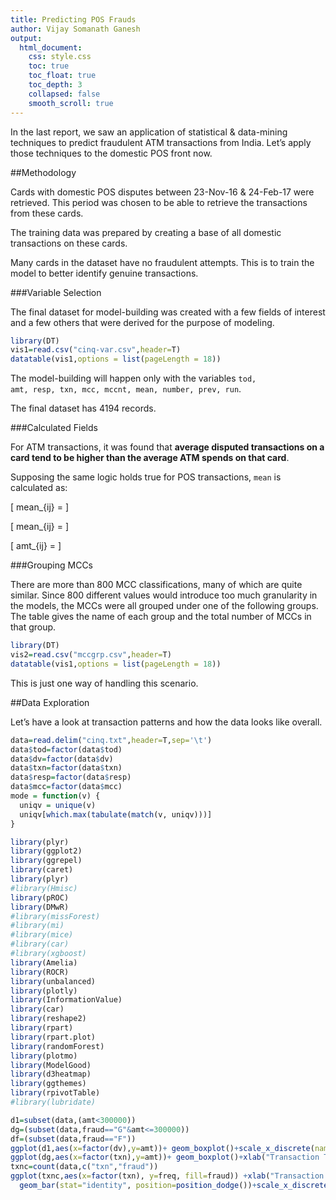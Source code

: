 ---
title: Predicting POS Frauds
author: Vijay Somanath Ganesh
output: 
  html_document:
    css: style.css
    toc: true
    toc_float: true
    toc_depth: 3
    collapsed: false
    smooth_scroll: true
---

In the last report, we saw an application of statistical & data-mining techniques to predict fraudulent ATM transactions from India.
Let's apply those techniques to the domestic POS front now.

##Methodology

Cards with domestic POS disputes between 23-Nov-16 & 24-Feb-17 were retrieved. This period was chosen to be able to retrieve the transactions from these cards.

The training data was prepared by creating a base of all domestic transactions on these cards. 

Many cards in the dataset have no fraudulent attempts. This is to train the model to better identify genuine transactions.

###Variable Selection

The final dataset for model-building was created with a few fields of interest and a few others that were derived for the purpose of modeling. 


```{r echo=FALSE,message=FALSE, warning=FALSE}
library(DT)
vis1=read.csv("cinq-var.csv",header=T)
datatable(vis1,options = list(pageLength = 18))
```

The model-building will happen only with the variables <code>tod, amt, resp, txn, mcc, mccnt, mean, number, prev, run</code>.

The final dataset has 4194 records.

###Calculated Fields

For ATM transactions, it was found that **average disputed transactions on a card tend to be higher than the average ATM spends on that card**.

Supposing the same logic holds true for POS transactions, <code>mean</code> is calculated as:

\[
mean_{ij} = \frac{\sum_{i=1}^{n}\sum_{j=1}^{n}amt_{ij}}{n}
\]

\[
mean_{ij} = \textrm{Average for card 'i' at MCC 'j'}
\]

\[
amt_{ij} = \textrm{Amount for card 'i' at MCC 'j'}
\]

###Grouping MCCs

There are more than 800 MCC classifications, many of which are quite similar. Since 800 different values would introduce too much granularity in the models, the MCCs were all grouped under one of the following groups. 
The table gives the name of each group and the total number of MCCs in that group.

```{r echo=FALSE,message=FALSE, warning=FALSE}
library(DT)
vis2=read.csv("mccgrp.csv",header=T)
datatable(vis1,options = list(pageLength = 18))
```

This is just one way of handling this scenario.

##Data Exploration

Let's have a look at transaction patterns and how the data looks like overall.

```{r echo=FALSE, message=FALSE, warning=FALSE,plotly=TRUE,cache=FALSE,results='markup',fig.width=10,fig.height=11}
data=read.delim("cinq.txt",header=T,sep='\t')
data$tod=factor(data$tod)
data$dv=factor(data$dv)
data$txn=factor(data$txn)
data$resp=factor(data$resp)
data$mcc=factor(data$mcc)
mode = function(v) {
  uniqv = unique(v)
  uniqv[which.max(tabulate(match(v, uniqv)))]
}

library(plyr)
library(ggplot2)
library(ggrepel)
library(caret) 
library(plyr) 
#library(Hmisc) 
library(pROC) 
library(DMwR) 
#library(missForest) 
#library(mi) 
#library(mice) 
#library(car) 
#library(xgboost) 
library(Amelia) 
library(ROCR) 
library(unbalanced) 
library(plotly)
library(InformationValue)
library(car)
library(reshape2)
library(rpart)
library(rpart.plot)
library(randomForest)
library(plotmo)
library(ModelGood)
library(d3heatmap)
library(ggthemes)
library(rpivotTable)
#library(lubridate)

d1=subset(data,(amt<300000))
dg=(subset(data,fraud=="G"&amt<=300000))
df=(subset(data,fraud=="F"))
ggplot(d1,aes(x=factor(dv),y=amt))+ geom_boxplot()+scale_x_discrete(name ="Transaction Type",labels=c("0" = "Genuine", "1" = "Fraudulent"))+ggtitle("Distribution of transactions by mark")
ggplot(dg,aes(x=factor(txn),y=amt))+ geom_boxplot()+xlab("Transaction Type")+ylab("Amount")+ggtitle("Distribution of transactions by type")+ scale_x_discrete(breaks=c("1","2","3","4","5","6"),labels=c("CHIP+PIN","CHIP","MAGSTRIPE+PIN","MAGSTRIPE","FALLBACK+PIN","FALLBACK") )
txnc=count(data,c("txn","fraud"))
ggplot(txnc,aes(x=factor(txn), y=freq, fill=fraud)) +xlab("Transaction Type")+ylab("Count")+
  geom_bar(stat="identity", position=position_dodge())+scale_x_discrete(breaks=c("1","2","3","4","5","6"),labels=c("CHIP+PIN","CHIP","MAGSTRIPE+PIN","MAGSTRIPE","FALLBACK+PIN","FALLBACK") )+geom_text_repel(aes(label=freq))



```

